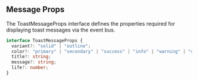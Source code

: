 
<Meta of={ToastStories} />

## Message Props

The ToastMessageProps interface defines the properties required for displaying toast messages via the event bus.

```typescript
interface ToastMessageProps {
  variant?: "solid" | "outline";
  color?: "primary" | "secondary" | "success" | "info" | "warning" | "danger" | "dark";
  title?: string;
  message?: string;
  life?: number;
}
```

